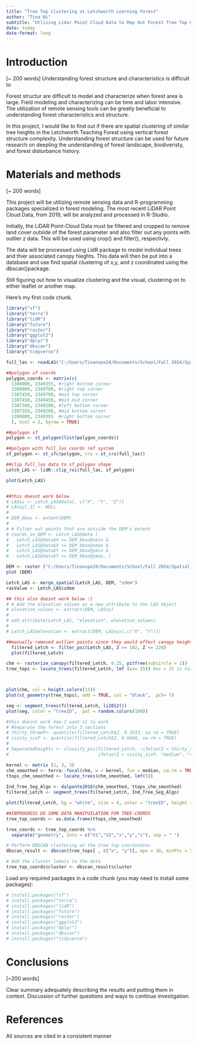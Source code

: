 ```yaml
---
title: "Tree Top Clustering at Letchworth Learning Forest"
author: "Tina Ni"
subtitle: "Utlizing Lidar Point Cloud Data to Map Out Forest Tree Top Clustering"
date: today
date-format: long
---
```


# Introduction

\[\~ 200 words\] Understanding forest structure and characteristics is difficult to

Forest structur are difficult to model and characterize when forest area is large. Field modeling and characterizing can be time and labor intensive. The utilization of remote sensing tools can be greatly beneficial to understanding forest characteristics and structure.

In this project, I would like to find out if there are spatial clustering of similar tree heights in the Letchworth Teaching Forest using vertical forest structure complexity. Understanding forest structure can be used for future research on deepling the understanding of forest landscape, biodiveristy, and forest disturbance history.

# Materials and methods

\[\~ 200 words\]

This project will be utilizing remote sensing data and R-programming packages specialized in forest modeling. The most recent LiDAR Point Cloud Data, from 2019, will be analyzed and processed in R-Studio.

Initially, the LiDAR Point-Cloud Data must be filtered and cropped to remove land cover outside of the forest parameter and also filter out any points with outlier z data. This will be used using crop() and filter(), respectivly.

The data will be processed using LidR package to model individual trees and thier associated canopy hieghts. This data will then be put into a database and use find spatial clustering of x,y, and z coordinated using the dbscan()package.

Still figuring out how to visualize clustering and the visual, clustering on to either leaflet or another map.

Here's my first code chunk.

```r
library("sf")
library("terra")
library("lidR")
library("future")
library("raster")
library("ggplot2")
library("dplyr")
library("dbscan")
library("tidyverse")
```

```r
full_las <- readLAS("C:/Users/Tinanope28/Documents/School/Fall 2024/Spatial Data Science/Letchworth_Teaching_Forest_Lidar.laz", select = "-keep_first -keep_class 3 4 5")

##polygon sf coords
polygon_coords <- matrix(c(
  1388000, 2349355, #right bottom corner
  1388000, 2349700, #right top corner
  1387450, 2349700, #mid top corner
  1387450, 2349450, #mid mid corner
  1387300, 2349200, #left bottom corner
  1387350, 2349200, #mid bottom corner
  1388000, 2349355  #right bottom corner
  ), ncol = 2, byrow = TRUE)

##polygon sf
polygon <- st_polygon(list(polygon_coords))

##polygon with full_las coords ref system 
sf_polygon <- st_sfc(polygon, crs = st_crs(full_las))

##clip full_las data to sf_polygon shape
Letch_LAS <- lidR::clip_roi(full_las, sf_polygon)

plot(Letch_LAS)


##this doesnt work below
# LASxy <- Letch_LAS@data[, c("X", "Y", "Z")]
# LASxy[,3] <- NULL
# 
# DEM_bbox <- extent(DEM)
# 
# # Filter out points that are outside the DEM's extent
# coords_in_DEM <- Letch_LAS@data [ 
#   Letch_LAS@data$X >= DEM_bbox@xmin & 
#   Letch_LAS@data$X <= DEM_bbox@xmax &
#   Letch_LAS@data$Y >= DEM_bbox@ymin & 
#   Letch_LAS@data$Y <= DEM_bbox@ymax, ]

```

```r
DEM <- raster ("C:/Users/Tinanope28/Documents/School/Fall 2024/Spatial Data Science/LetchworthDEM.tif")
plot (DEM)

Letch_LAS <- merge_spatial(Letch_LAS, DEM, "zdem")
rasValue <- Letch_LAS$zdem

## this also doesnt work below :(
# # Add the elevation values as a new attribute to the LAS object
# elevation_values <- extract(DEM, LASxy)
# 
# add_attribute(Letch_LAS, "elevation", elevation_values)
# 
# Letch_LAS$elevation <- extract(DEM, LASxyz[,c("X", "Y")])
```

```r
##manually removed outlier points since they would effect canopy heights
  filtered_Letch <- filter_poi(Letch_LAS, Z >= 182, Z <= 220)
  plot(filtered_Letch)
```

```r
chm <- rasterize_canopy(filtered_Letch, 0.25, pitfree(subcircle = 1))
tree_tops <- locate_trees(filtered_Letch, lmf (ws= 25)) #ws = 25 is nice



plot(chm, col = height.colors(15))
plot(st_geometry(tree_tops), add = TRUE, col = "black",  pch= 7)
```

```r
seg <- segment_trees(filtered_Letch, li2012())
plot(seg, color = "treeID",  pal = random.colors(100))
```

```r
#this doesnt work how I want it to work
# #Separate the forest into 3 sections
# thirty_threeP<- quantile(filtered_Letch$Z, 0.3333, na.rm = TRUE)
# sixity_sixP <- quantile(filtered_Letch$Z, 0.6666, na.rm = TRUE)
# 
# Separatedheights <- classify_poi(filtered_Letch, ~ifelse(Z < thirty_threeP, "low",
#                                  ifelse(Z < sixity_sixP, "medium", "tall")))
```

```r
kernel <- matrix (1, 3, 3)
chm_smoothed <- terra::focal(chm, w = kernel, fun = median, na.rm = TRUE)
ttops_chm_smoothed <- locate_trees(chm_smoothed, lmf(5))
                                   
Ind_Tree_Seg_Algo <- dalponte2016(chm_smoothed, ttops_chm_smoothed)
filtered_Letch <- segment_trees(filtered_Letch, Ind_Tree_Seg_Algo)

plot(filtered_Letch, bg = "white", size = 4, color = "treeID", height = TRUE, treetops = TRUE)                                   
```

```r
##INPROGRESS DO SOME DATA MANIPUILATION FOR TREE-COORDS
tree_top_coords <- as.data.frame(ttops_chm_smoothed)

tree_coords <- tree_top_coords %>%
  separate("geometry", into = c("V1","V2","x","y","z"), sep = " ")

# Perform DBSCAN clustering on the tree top coordinates
dbscan_result <- dbscan(tree_tops[ , c("x", "y")], eps = 10, minPts = 5)

# Add the cluster labels to the data
tree_top_coords$cluster <- dbscan_result$cluster
```

Load any required packages in a code chunk (you may need to install some packages):

```r
# install.packages("sf")
# install.packages("terra")
# install.packages("lidR")
# install.packages("future")
# install.packages("raster")
# install.packages("ggplot2")
# install.packages("dplyr")
# install.packages("dbscan")
# install.packages("tidyverse")
```

# Conclusions

\[\~200 words\]

Clear summary adequately describing the results and putting them in context. Discussion of further questions and ways to continue investigation.

# References

All sources are cited in a consistent manner
